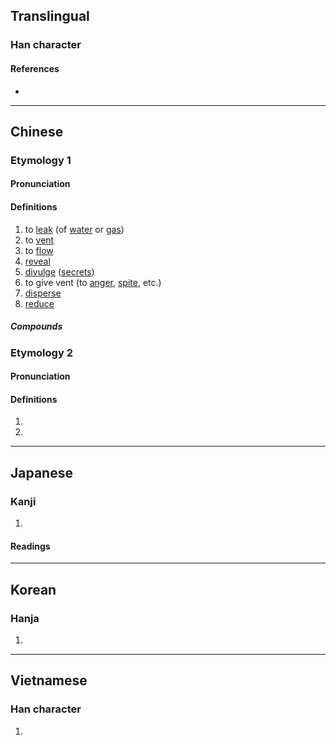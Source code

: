 {{also|渫|洩}}
{{character info/new}}
==Translingual==

===Han character===
{{Han char|rn=85|rad=水|as=05|sn=8|four=34117|canj=EPT|ids=⿰氵世}}

====References====
* {{Han ref|kx=0615.050|dkj=17267|dj=1009.040|hdz=31580.020|uh=6CC4|ud=27844|bh=AA6E|bd=43630}}

----

==Chinese==
{{zh-forms}}

===Etymology 1===

====Pronunciation====
{{zh-pron
|m=xiè
|c=sit3
|h=pfs=siet
|md=
|mn=siat
|w=
|mc=2
|oc=1,2
|cat=v
}}

====Definitions====
{{zh-hanzi}}

# to [[leak]] (of [[water]] or [[gas]])
# to [[vent]]
# to [[flow]]
# [[reveal]]
# [[divulge]] ([[secret]]s)
# to give vent (to [[anger]], [[spite]], etc.)
# [[disperse]]
# [[reduce]]


=====Compounds=====
{{zh-der|排泄|宣泄|外泄|春光漏泄|排泄器官|泄劑|泄泄|泄洪|泄沓|發泄|漏泄|祕而不泄|水泄不通|泄漏|排泄物|漏泄天機|泄露|泄瀉|泄泄沓沓|魂消氣泄|遺精夢泄|融泄|謀泄事露}}

===Etymology 2===

====Pronunciation====
{{zh-pron
|m=yì
|c=jai6
|h=pfs=
|md=
|mn=
|w=
|mc=1
|oc=2,1
|cat=
}}
{{attention|zh|also, the mandarin reading given for baxter-sagart oc looks wrong}}

====Definitions====
{{zh-hanzi}}

# {{zh-used in|泄沓}}
# {{zh-used in|泄泄}}

----

==Japanese==

===Kanji===
{{ja-kanji|grade=|rs=水05}}

# {{defn|lang=ja|sort=水05}}

====Readings====
{{ja-readings
|goon=え, せち
|kanon=えい, せつ
|kun=も-れる
}}

----

==Korean==

===Hanja===
{{ko-hanja|hangeul=[[설]], [[예]]|eumhun=|rv=seol, ye|mr=sŏl, ye|y=sel, yey}}

# {{defn|lang=ko|sort=水05}}

----

==Vietnamese==

===Han character===
{{vi-hantu|[[tướt]], [[dịa]], [[duệ]], [[tiết]], [[thực]]|rs=水05}}

# {{defn|lang=vi}}